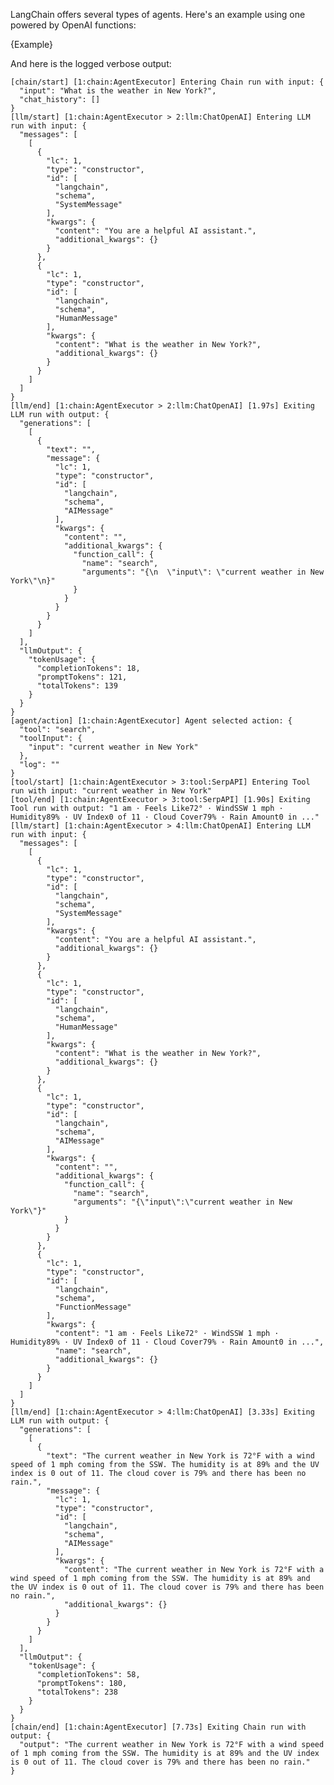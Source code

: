 LangChain offers several types of agents. Here's an example using one powered by OpenAI functions:


<CodeBlock language="typescript">{Example}</CodeBlock>

And here is the logged verbose output:

```shell
[chain/start] [1:chain:AgentExecutor] Entering Chain run with input: {
  "input": "What is the weather in New York?",
  "chat_history": []
}
[llm/start] [1:chain:AgentExecutor > 2:llm:ChatOpenAI] Entering LLM run with input: {
  "messages": [
    [
      {
        "lc": 1,
        "type": "constructor",
        "id": [
          "langchain",
          "schema",
          "SystemMessage"
        ],
        "kwargs": {
          "content": "You are a helpful AI assistant.",
          "additional_kwargs": {}
        }
      },
      {
        "lc": 1,
        "type": "constructor",
        "id": [
          "langchain",
          "schema",
          "HumanMessage"
        ],
        "kwargs": {
          "content": "What is the weather in New York?",
          "additional_kwargs": {}
        }
      }
    ]
  ]
}
[llm/end] [1:chain:AgentExecutor > 2:llm:ChatOpenAI] [1.97s] Exiting LLM run with output: {
  "generations": [
    [
      {
        "text": "",
        "message": {
          "lc": 1,
          "type": "constructor",
          "id": [
            "langchain",
            "schema",
            "AIMessage"
          ],
          "kwargs": {
            "content": "",
            "additional_kwargs": {
              "function_call": {
                "name": "search",
                "arguments": "{\n  \"input\": \"current weather in New York\"\n}"
              }
            }
          }
        }
      }
    ]
  ],
  "llmOutput": {
    "tokenUsage": {
      "completionTokens": 18,
      "promptTokens": 121,
      "totalTokens": 139
    }
  }
}
[agent/action] [1:chain:AgentExecutor] Agent selected action: {
  "tool": "search",
  "toolInput": {
    "input": "current weather in New York"
  },
  "log": ""
}
[tool/start] [1:chain:AgentExecutor > 3:tool:SerpAPI] Entering Tool run with input: "current weather in New York"
[tool/end] [1:chain:AgentExecutor > 3:tool:SerpAPI] [1.90s] Exiting Tool run with output: "1 am · Feels Like72° · WindSSW 1 mph · Humidity89% · UV Index0 of 11 · Cloud Cover79% · Rain Amount0 in ..."
[llm/start] [1:chain:AgentExecutor > 4:llm:ChatOpenAI] Entering LLM run with input: {
  "messages": [
    [
      {
        "lc": 1,
        "type": "constructor",
        "id": [
          "langchain",
          "schema",
          "SystemMessage"
        ],
        "kwargs": {
          "content": "You are a helpful AI assistant.",
          "additional_kwargs": {}
        }
      },
      {
        "lc": 1,
        "type": "constructor",
        "id": [
          "langchain",
          "schema",
          "HumanMessage"
        ],
        "kwargs": {
          "content": "What is the weather in New York?",
          "additional_kwargs": {}
        }
      },
      {
        "lc": 1,
        "type": "constructor",
        "id": [
          "langchain",
          "schema",
          "AIMessage"
        ],
        "kwargs": {
          "content": "",
          "additional_kwargs": {
            "function_call": {
              "name": "search",
              "arguments": "{\"input\":\"current weather in New York\"}"
            }
          }
        }
      },
      {
        "lc": 1,
        "type": "constructor",
        "id": [
          "langchain",
          "schema",
          "FunctionMessage"
        ],
        "kwargs": {
          "content": "1 am · Feels Like72° · WindSSW 1 mph · Humidity89% · UV Index0 of 11 · Cloud Cover79% · Rain Amount0 in ...",
          "name": "search",
          "additional_kwargs": {}
        }
      }
    ]
  ]
}
[llm/end] [1:chain:AgentExecutor > 4:llm:ChatOpenAI] [3.33s] Exiting LLM run with output: {
  "generations": [
    [
      {
        "text": "The current weather in New York is 72°F with a wind speed of 1 mph coming from the SSW. The humidity is at 89% and the UV index is 0 out of 11. The cloud cover is 79% and there has been no rain.",
        "message": {
          "lc": 1,
          "type": "constructor",
          "id": [
            "langchain",
            "schema",
            "AIMessage"
          ],
          "kwargs": {
            "content": "The current weather in New York is 72°F with a wind speed of 1 mph coming from the SSW. The humidity is at 89% and the UV index is 0 out of 11. The cloud cover is 79% and there has been no rain.",
            "additional_kwargs": {}
          }
        }
      }
    ]
  ],
  "llmOutput": {
    "tokenUsage": {
      "completionTokens": 58,
      "promptTokens": 180,
      "totalTokens": 238
    }
  }
}
[chain/end] [1:chain:AgentExecutor] [7.73s] Exiting Chain run with output: {
  "output": "The current weather in New York is 72°F with a wind speed of 1 mph coming from the SSW. The humidity is at 89% and the UV index is 0 out of 11. The cloud cover is 79% and there has been no rain."
}
```

